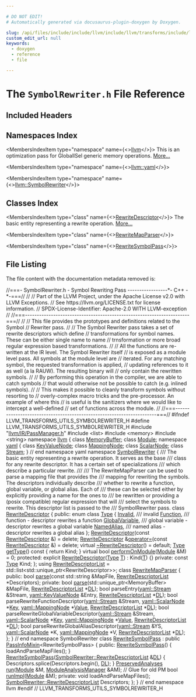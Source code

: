 ```yaml
---

# DO NOT EDIT!
# Automatically generated via docusaurus-plugin-doxygen by Doxygen.

slug: /api/files/include/include/llvm/include/llvm/transforms/include/llvm/transforms/utils/symbolrewriter-h
custom_edit_url: null
keywords:
  - doxygen
  - reference
  - file

---
```





# The `SymbolRewriter.h` File Reference

<DoxygenPage pluginConfig={pluginConfig}>



## Included Headers

<IncludesList>
<IncludesListItem
  filePath="llvm/IR/PassManager.h"
  permalink="/docs/api/files/include/include/llvm/include/llvm/ir/passmanager-h"
  isLocal="true" />
<IncludesListItem
  filePath="list"
  permalink=""
  isLocal="false" />
<IncludesListItem
  filePath="memory"
  permalink=""
  isLocal="false" />
<IncludesListItem
  filePath="string"
  permalink=""
  isLocal="false" />
</IncludesList>

## Namespaces Index

<MembersIndex>

<MembersIndexItem
  type="namespace"
  name={<><a href="/docs/api/namespaces/llvm">llvm</a></>}>
This is an optimization pass for GlobalISel generic memory operations. <a href="/docs/api/namespaces/llvm/#details">More...</a>
</MembersIndexItem>

<MembersIndexItem
  type="namespace"
  name={<><a href="/docs/api/namespaces/llvm/yaml">llvm::yaml</a></>}>
</MembersIndexItem>

<MembersIndexItem
  type="namespace"
  name={<><a href="/docs/api/namespaces/llvm/symbolrewriter">llvm::SymbolRewriter</a></>}>
</MembersIndexItem>

</MembersIndex>

## Classes Index

<MembersIndex>

<MembersIndexItem
  type="class"
  name={<><a href="/docs/api/classes/llvm/symbolrewriter/rewritedescriptor">RewriteDescriptor</a></>}>
The basic entity representing a rewrite operation. <a href="/docs/api/classes/llvm/symbolrewriter/rewritedescriptor/#details">More...</a>
</MembersIndexItem>

<MembersIndexItem
  type="class"
  name={<><a href="/docs/api/classes/llvm/symbolrewriter/rewritemapparser">RewriteMapParser</a></>}>
</MembersIndexItem>

<MembersIndexItem
  type="class"
  name={<><a href="/docs/api/classes/llvm/rewritesymbolpass">RewriteSymbolPass</a></>}>
</MembersIndexItem>

</MembersIndex>


## File Listing

The file content with the documentation metadata removed is:

<ProgramListing>

<Link id="l00001" /><CodeLine lineNumber="1"><Highlight kind="comment">//===- SymbolRewriter.h - Symbol Rewriting Pass -----------------&#42;- C++ -&#42;-===//</Highlight><Highlight kind="normal"></Highlight></CodeLine>
<Link id="l00002" /><CodeLine lineNumber="2"><Highlight kind="normal"></Highlight><Highlight kind="comment">//</Highlight><Highlight kind="normal"></Highlight></CodeLine>
<Link id="l00003" /><CodeLine lineNumber="3"><Highlight kind="normal"></Highlight><Highlight kind="comment">// Part of the LLVM Project, under the Apache License v2.0 with LLVM Exceptions.</Highlight><Highlight kind="normal"></Highlight></CodeLine>
<Link id="l00004" /><CodeLine lineNumber="4"><Highlight kind="normal"></Highlight><Highlight kind="comment">// See https://llvm.org/LICENSE.txt for license information.</Highlight><Highlight kind="normal"></Highlight></CodeLine>
<Link id="l00005" /><CodeLine lineNumber="5"><Highlight kind="normal"></Highlight><Highlight kind="comment">// SPDX-License-Identifier: Apache-2.0 WITH LLVM-exception</Highlight><Highlight kind="normal"></Highlight></CodeLine>
<Link id="l00006" /><CodeLine lineNumber="6"><Highlight kind="normal"></Highlight><Highlight kind="comment">//</Highlight><Highlight kind="normal"></Highlight></CodeLine>
<Link id="l00007" /><CodeLine lineNumber="7"><Highlight kind="normal"></Highlight><Highlight kind="comment">//===----------------------------------------------------------------------===//</Highlight><Highlight kind="normal"></Highlight></CodeLine>
<Link id="l00008" /><CodeLine lineNumber="8"><Highlight kind="normal"></Highlight><Highlight kind="comment">//</Highlight><Highlight kind="normal"></Highlight></CodeLine>
<Link id="l00009" /><CodeLine lineNumber="9"><Highlight kind="normal"></Highlight><Highlight kind="comment">// This file provides the prototypes and definitions related to the Symbol</Highlight><Highlight kind="normal"></Highlight></CodeLine>
<Link id="l00010" /><CodeLine lineNumber="10"><Highlight kind="normal"></Highlight><Highlight kind="comment">// Rewriter pass.</Highlight><Highlight kind="normal"></Highlight></CodeLine>
<Link id="l00011" /><CodeLine lineNumber="11"><Highlight kind="normal"></Highlight><Highlight kind="comment">//</Highlight><Highlight kind="normal"></Highlight></CodeLine>
<Link id="l00012" /><CodeLine lineNumber="12"><Highlight kind="normal"></Highlight><Highlight kind="comment">// The Symbol Rewriter pass takes a set of rewrite descriptors which define</Highlight><Highlight kind="normal"></Highlight></CodeLine>
<Link id="l00013" /><CodeLine lineNumber="13"><Highlight kind="normal"></Highlight><Highlight kind="comment">// transformations for symbol names.  These can be either single name to name</Highlight><Highlight kind="normal"></Highlight></CodeLine>
<Link id="l00014" /><CodeLine lineNumber="14"><Highlight kind="normal"></Highlight><Highlight kind="comment">// trnsformation or more broad regular expression based transformations.</Highlight><Highlight kind="normal"></Highlight></CodeLine>
<Link id="l00015" /><CodeLine lineNumber="15"><Highlight kind="normal"></Highlight><Highlight kind="comment">//</Highlight><Highlight kind="normal"></Highlight></CodeLine>
<Link id="l00016" /><CodeLine lineNumber="16"><Highlight kind="normal"></Highlight><Highlight kind="comment">// All the functions are re-written at the IR level.  The Symbol Rewriter itself</Highlight><Highlight kind="normal"></Highlight></CodeLine>
<Link id="l00017" /><CodeLine lineNumber="17"><Highlight kind="normal"></Highlight><Highlight kind="comment">// is exposed as a module level pass.  All symbols at the module level are</Highlight><Highlight kind="normal"></Highlight></CodeLine>
<Link id="l00018" /><CodeLine lineNumber="18"><Highlight kind="normal"></Highlight><Highlight kind="comment">// iterated.  For any matching symbol, the requested transformation is applied,</Highlight><Highlight kind="normal"></Highlight></CodeLine>
<Link id="l00019" /><CodeLine lineNumber="19"><Highlight kind="normal"></Highlight><Highlight kind="comment">// updating references to it as well (a la RAUW).  The resulting binary will</Highlight><Highlight kind="normal"></Highlight></CodeLine>
<Link id="l00020" /><CodeLine lineNumber="20"><Highlight kind="normal"></Highlight><Highlight kind="comment">// only contain the rewritten symbols.</Highlight><Highlight kind="normal"></Highlight></CodeLine>
<Link id="l00021" /><CodeLine lineNumber="21"><Highlight kind="normal"></Highlight><Highlight kind="comment">//</Highlight><Highlight kind="normal"></Highlight></CodeLine>
<Link id="l00022" /><CodeLine lineNumber="22"><Highlight kind="normal"></Highlight><Highlight kind="comment">// By performing this operation in the compiler, we are able to catch symbols</Highlight><Highlight kind="normal"></Highlight></CodeLine>
<Link id="l00023" /><CodeLine lineNumber="23"><Highlight kind="normal"></Highlight><Highlight kind="comment">// that would otherwise not be possible to catch (e.g. inlined symbols).</Highlight><Highlight kind="normal"></Highlight></CodeLine>
<Link id="l00024" /><CodeLine lineNumber="24"><Highlight kind="normal"></Highlight><Highlight kind="comment">//</Highlight><Highlight kind="normal"></Highlight></CodeLine>
<Link id="l00025" /><CodeLine lineNumber="25"><Highlight kind="normal"></Highlight><Highlight kind="comment">// This makes it possible to cleanly transform symbols without resorting to</Highlight><Highlight kind="normal"></Highlight></CodeLine>
<Link id="l00026" /><CodeLine lineNumber="26"><Highlight kind="normal"></Highlight><Highlight kind="comment">// overly-complex macro tricks and the pre-processor.  An example of where this</Highlight><Highlight kind="normal"></Highlight></CodeLine>
<Link id="l00027" /><CodeLine lineNumber="27"><Highlight kind="normal"></Highlight><Highlight kind="comment">// is useful is the sanitizers where we would like to intercept a well-defined</Highlight><Highlight kind="normal"></Highlight></CodeLine>
<Link id="l00028" /><CodeLine lineNumber="28"><Highlight kind="normal"></Highlight><Highlight kind="comment">// set of functions across the module.</Highlight><Highlight kind="normal"></Highlight></CodeLine>
<Link id="l00029" /><CodeLine lineNumber="29"><Highlight kind="normal"></Highlight><Highlight kind="comment">//</Highlight><Highlight kind="normal"></Highlight></CodeLine>
<Link id="l00030" /><CodeLine lineNumber="30"><Highlight kind="normal"></Highlight><Highlight kind="comment">//===----------------------------------------------------------------------===//</Highlight><Highlight kind="normal"></Highlight></CodeLine>
<Link id="l00031" /><CodeLine lineNumber="31"><Highlight kind="normal"></Highlight></CodeLine>
<Link id="l00032" /><CodeLine lineNumber="32"><Highlight kind="normal"></Highlight><Highlight kind="preprocessor">#ifndef LLVM&#95;TRANSFORMS&#95;UTILS&#95;SYMBOLREWRITER&#95;H</Highlight><Highlight kind="normal"></Highlight></CodeLine>
<Link id="l00033" /><CodeLine lineNumber="33"><Highlight kind="normal"></Highlight><Highlight kind="preprocessor">#define LLVM&#95;TRANSFORMS&#95;UTILS&#95;SYMBOLREWRITER&#95;H</Highlight><Highlight kind="normal"></Highlight></CodeLine>
<Link id="l00034" /><CodeLine lineNumber="34"><Highlight kind="normal"></Highlight></CodeLine>
<Link id="l00035" /><CodeLine lineNumber="35"><Highlight kind="normal"></Highlight><Highlight kind="preprocessor">#include &quot;<a href="/docs/api/files/include/include/llvm/include/llvm/ir/passmanager-h">llvm/IR/PassManager.h</a>&quot;</Highlight><Highlight kind="normal"></Highlight></CodeLine>
<Link id="l00036" /><CodeLine lineNumber="36"><Highlight kind="normal"></Highlight><Highlight kind="preprocessor">#include &lt;list&gt;</Highlight><Highlight kind="normal"></Highlight></CodeLine>
<Link id="l00037" /><CodeLine lineNumber="37"><Highlight kind="normal"></Highlight><Highlight kind="preprocessor">#include &lt;memory&gt;</Highlight><Highlight kind="normal"></Highlight></CodeLine>
<Link id="l00038" /><CodeLine lineNumber="38"><Highlight kind="normal"></Highlight><Highlight kind="preprocessor">#include &lt;string&gt;</Highlight><Highlight kind="normal"></Highlight></CodeLine>
<Link id="l00039" /><CodeLine lineNumber="39"><Highlight kind="normal"></Highlight></CodeLine>
<Link id="l00040" /><CodeLine lineNumber="40"><Highlight kind="normal"></Highlight><Highlight kind="keyword">namespace </Highlight><Highlight kind="normal"><a href="/docs/api/namespaces/llvm">llvm</a> &#123;</Highlight></CodeLine>
<Link id="l00041" /><CodeLine lineNumber="41"><Highlight kind="normal"></Highlight></CodeLine>
<Link id="l00042" /><CodeLine lineNumber="42"><Highlight kind="normal"></Highlight><Highlight kind="keyword">class </Highlight><Highlight kind="normal"><a href="/docs/api/classes/llvm/memorybuffer">MemoryBuffer</a>;</Highlight></CodeLine>
<Link id="l00043" /><CodeLine lineNumber="43"><Highlight kind="normal"></Highlight><Highlight kind="keyword">class </Highlight><Highlight kind="normal"><a href="/docs/api/classes/llvm/module">Module</a>;</Highlight></CodeLine>
<Link id="l00044" /><CodeLine lineNumber="44"><Highlight kind="normal"></Highlight></CodeLine>
<Link id="l00045" /><CodeLine lineNumber="45"><Highlight kind="normal"></Highlight><Highlight kind="keyword">namespace </Highlight><Highlight kind="normal"><a href="/docs/api/namespaces/llvm/yaml">yaml</a> &#123;</Highlight></CodeLine>
<Link id="l00046" /><CodeLine lineNumber="46"><Highlight kind="normal"></Highlight></CodeLine>
<Link id="l00047" /><CodeLine lineNumber="47"><Highlight kind="normal"></Highlight><Highlight kind="keyword">class </Highlight><Highlight kind="normal"><a href="/docs/api/classes/llvm/yaml/keyvaluenode">KeyValueNode</a>;</Highlight></CodeLine>
<Link id="l00048" /><CodeLine lineNumber="48"><Highlight kind="normal"></Highlight><Highlight kind="keyword">class </Highlight><Highlight kind="normal"><a href="/docs/api/classes/llvm/yaml/mappingnode">MappingNode</a>;</Highlight></CodeLine>
<Link id="l00049" /><CodeLine lineNumber="49"><Highlight kind="normal"></Highlight><Highlight kind="keyword">class </Highlight><Highlight kind="normal"><a href="/docs/api/classes/llvm/yaml/scalarnode">ScalarNode</a>;</Highlight></CodeLine>
<Link id="l00050" /><CodeLine lineNumber="50"><Highlight kind="normal"></Highlight><Highlight kind="keyword">class </Highlight><Highlight kind="normal"><a href="/docs/api/classes/llvm/yaml/stream">Stream</a>;</Highlight></CodeLine>
<Link id="l00051" /><CodeLine lineNumber="51"><Highlight kind="normal"></Highlight></CodeLine>
<Link id="l00052" /><CodeLine lineNumber="52"><Highlight kind="normal">&#125; </Highlight><Highlight kind="comment">// end namespace yaml</Highlight><Highlight kind="normal"></Highlight></CodeLine>
<Link id="l00053" /><CodeLine lineNumber="53"><Highlight kind="normal"></Highlight></CodeLine>
<Link id="l00054" /><CodeLine lineNumber="54" lineLink="/docs/api/namespaces/llvm/symbolrewriter"><Highlight kind="normal"></Highlight><Highlight kind="keyword">namespace </Highlight><Highlight kind="normal"><a href="/docs/api/namespaces/llvm/symbolrewriter">SymbolRewriter</a> &#123;</Highlight></CodeLine>
<Link id="l00055" /><CodeLine lineNumber="55"><Highlight kind="normal"></Highlight><Highlight kind="comment"></Highlight></CodeLine>
<Link id="l00056" /><CodeLine lineNumber="56"><Highlight kind="comment">/// The basic entity representing a rewrite operation.  It serves as the base</Highlight></CodeLine>
<Link id="l00057" /><CodeLine lineNumber="57"><Highlight kind="comment">/// class for any rewrite descriptor.  It has a certain set of specializations</Highlight></CodeLine>
<Link id="l00058" /><CodeLine lineNumber="58"><Highlight kind="comment">/// which describe a particular rewrite.</Highlight></CodeLine>
<Link id="l00059" /><CodeLine lineNumber="59"><Highlight kind="comment">///</Highlight></CodeLine>
<Link id="l00060" /><CodeLine lineNumber="60"><Highlight kind="comment">/// The RewriteMapParser can be used to parse a mapping file that provides the</Highlight></CodeLine>
<Link id="l00061" /><CodeLine lineNumber="61"><Highlight kind="comment">/// mapping for rewriting the symbols.  The descriptors individually describe</Highlight></CodeLine>
<Link id="l00062" /><CodeLine lineNumber="62"><Highlight kind="comment">/// whether to rewrite a function, global variable, or global alias.  Each of</Highlight></CodeLine>
<Link id="l00063" /><CodeLine lineNumber="63"><Highlight kind="comment">/// these can be selected either by explicitly providing a name for the ones to</Highlight></CodeLine>
<Link id="l00064" /><CodeLine lineNumber="64"><Highlight kind="comment">/// be rewritten or providing a (posix compatible) regular expression that will</Highlight></CodeLine>
<Link id="l00065" /><CodeLine lineNumber="65"><Highlight kind="comment">/// select the symbols to rewrite.  This descriptor list is passed to the</Highlight></CodeLine>
<Link id="l00066" /><CodeLine lineNumber="66"><Highlight kind="comment">/// SymbolRewriter pass.</Highlight><Highlight kind="normal"></Highlight></CodeLine>
<Link id="l00067" /><CodeLine lineNumber="67" lineLink="/docs/api/classes/llvm/symbolrewriter/rewritedescriptor"><Highlight kind="normal"></Highlight><Highlight kind="keyword">class </Highlight><Highlight kind="normal"><a href="/docs/api/classes/llvm/symbolrewriter/rewritedescriptor/#a530e03080c8232c38aefcf852d86e952">RewriteDescriptor</a> &#123;</Highlight></CodeLine>
<Link id="l00068" /><CodeLine lineNumber="68"><Highlight kind="normal"></Highlight><Highlight kind="keyword">public</Highlight><Highlight kind="normal">:</Highlight></CodeLine>
<Link id="l00069" /><CodeLine lineNumber="69" lineLink="/docs/api/classes/llvm/symbolrewriter/rewritedescriptor/#aa2b16bcd3ad27db4f709afb257096018"><Highlight kind="normal">  </Highlight><Highlight kind="keyword">enum class</Highlight><Highlight kind="normal"> <a href="/docs/api/classes/llvm/symbolrewriter/rewritedescriptor/#aa2b16bcd3ad27db4f709afb257096018">Type</a> &#123;</Highlight></CodeLine>
<Link id="l00070" /><CodeLine lineNumber="70" lineLink="/docs/api/classes/llvm/symbolrewriter/rewritedescriptor/#aa2b16bcd3ad27db4f709afb257096018a4bbb8f967da6d1a610596d7257179c2b"><Highlight kind="normal">    <a href="/docs/api/classes/llvm/symbolrewriter/rewritedescriptor/#aa2b16bcd3ad27db4f709afb257096018a4bbb8f967da6d1a610596d7257179c2b">Invalid</a>,        </Highlight><Highlight kind="comment">/// invalid</Highlight><Highlight kind="normal"></Highlight></CodeLine>
<Link id="l00071" /><CodeLine lineNumber="71" lineLink="/docs/api/classes/llvm/symbolrewriter/rewritedescriptor/#aa2b16bcd3ad27db4f709afb257096018a86408593c34af77fdd90df932f8b5261"><Highlight kind="normal">    <a href="/docs/api/classes/llvm/symbolrewriter/rewritedescriptor/#aa2b16bcd3ad27db4f709afb257096018a86408593c34af77fdd90df932f8b5261">Function</a>,       </Highlight><Highlight kind="comment">/// function - descriptor rewrites a function</Highlight><Highlight kind="normal"></Highlight></CodeLine>
<Link id="l00072" /><CodeLine lineNumber="72" lineLink="/docs/api/classes/llvm/symbolrewriter/rewritedescriptor/#aa2b16bcd3ad27db4f709afb257096018a43cd1cbc4ca88c2a2c8da1411bed1e41"><Highlight kind="normal">    <a href="/docs/api/classes/llvm/symbolrewriter/rewritedescriptor/#aa2b16bcd3ad27db4f709afb257096018a43cd1cbc4ca88c2a2c8da1411bed1e41">GlobalVariable</a>, </Highlight><Highlight kind="comment">/// global variable - descriptor rewrites a global variable</Highlight><Highlight kind="normal"></Highlight></CodeLine>
<Link id="l00073" /><CodeLine lineNumber="73" lineLink="/docs/api/classes/llvm/symbolrewriter/rewritedescriptor/#aa2b16bcd3ad27db4f709afb257096018ab48a3f56cdfca5e9c72851f56baebbc7"><Highlight kind="normal">    <a href="/docs/api/classes/llvm/symbolrewriter/rewritedescriptor/#aa2b16bcd3ad27db4f709afb257096018ab48a3f56cdfca5e9c72851f56baebbc7">NamedAlias</a>,     </Highlight><Highlight kind="comment">/// named alias - descriptor rewrites a global alias</Highlight><Highlight kind="normal"></Highlight></CodeLine>
<Link id="l00074" /><CodeLine lineNumber="74"><Highlight kind="normal">  &#125;;</Highlight></CodeLine>
<Link id="l00075" /><CodeLine lineNumber="75"><Highlight kind="normal"></Highlight></CodeLine>
<Link id="l00076" /><CodeLine lineNumber="76" lineLink="/docs/api/classes/llvm/symbolrewriter/rewritedescriptor/#a530e03080c8232c38aefcf852d86e952"><Highlight kind="normal">  <a href="/docs/api/classes/llvm/symbolrewriter/rewritedescriptor/#a530e03080c8232c38aefcf852d86e952">RewriteDescriptor</a>(</Highlight><Highlight kind="keyword">const</Highlight><Highlight kind="normal"> <a href="/docs/api/classes/llvm/symbolrewriter/rewritedescriptor/#a530e03080c8232c38aefcf852d86e952">RewriteDescriptor</a> &amp;) = </Highlight><Highlight kind="keyword">delete</Highlight><Highlight kind="normal">;</Highlight></CodeLine>
<Link id="l00077" /><CodeLine lineNumber="77" lineLink="/docs/api/classes/llvm/symbolrewriter/rewritedescriptor/#ad0eed3d5f685ea9023ca7105bf36cf67"><Highlight kind="normal">  <a href="/docs/api/classes/llvm/symbolrewriter/rewritedescriptor/#a530e03080c8232c38aefcf852d86e952">RewriteDescriptor</a> &amp;<a href="/docs/api/classes/llvm/symbolrewriter/rewritedescriptor/#ad0eed3d5f685ea9023ca7105bf36cf67">operator=</a>(</Highlight><Highlight kind="keyword">const</Highlight><Highlight kind="normal"> <a href="/docs/api/classes/llvm/symbolrewriter/rewritedescriptor/#a530e03080c8232c38aefcf852d86e952">RewriteDescriptor</a> &amp;) = </Highlight><Highlight kind="keyword">delete</Highlight><Highlight kind="normal">;</Highlight></CodeLine>
<Link id="l00078" /><CodeLine lineNumber="78" lineLink="/docs/api/classes/llvm/symbolrewriter/rewritedescriptor/#adc3397e995d628babb4561fa4897ef8d"><Highlight kind="normal">  </Highlight><Highlight kind="keyword">virtual</Highlight><Highlight kind="normal"> <a href="/docs/api/classes/llvm/symbolrewriter/rewritedescriptor/#adc3397e995d628babb4561fa4897ef8d">~RewriteDescriptor</a>() = </Highlight><Highlight kind="keywordflow">default</Highlight><Highlight kind="normal">;</Highlight></CodeLine>
<Link id="l00079" /><CodeLine lineNumber="79"><Highlight kind="normal"></Highlight></CodeLine>
<Link id="l00080" /><CodeLine lineNumber="80" lineLink="/docs/api/classes/llvm/symbolrewriter/rewritedescriptor/#a7207398e9e7643bb6430a94ce6dc8247"><Highlight kind="normal">  <a href="/docs/api/classes/llvm/symbolrewriter/rewritedescriptor/#aa2b16bcd3ad27db4f709afb257096018">Type</a> <a href="/docs/api/classes/llvm/symbolrewriter/rewritedescriptor/#a7207398e9e7643bb6430a94ce6dc8247">getType</a>()</Highlight><Highlight kind="keyword"> const </Highlight><Highlight kind="normal">&#123; </Highlight><Highlight kind="keywordflow">return</Highlight><Highlight kind="normal"> Kind; &#125;</Highlight></CodeLine>
<Link id="l00081" /><CodeLine lineNumber="81"><Highlight kind="normal"></Highlight></CodeLine>
<Link id="l00082" /><CodeLine lineNumber="82" lineLink="/docs/api/classes/llvm/symbolrewriter/rewritedescriptor/#ad3e72f5cfd0878a7b8f2d0ee1f9b2429"><Highlight kind="normal">  </Highlight><Highlight kind="keyword">virtual</Highlight><Highlight kind="normal"> </Highlight><Highlight kind="keywordtype">bool</Highlight><Highlight kind="normal"> <a href="/docs/api/classes/llvm/symbolrewriter/rewritedescriptor/#ad3e72f5cfd0878a7b8f2d0ee1f9b2429">performOnModule</a>(<a href="/docs/api/classes/llvm/module">Module</a> &amp;M) = 0;</Highlight></CodeLine>
<Link id="l00083" /><CodeLine lineNumber="83"><Highlight kind="normal"></Highlight></CodeLine>
<Link id="l00084" /><CodeLine lineNumber="84"><Highlight kind="normal"></Highlight><Highlight kind="keyword">protected</Highlight><Highlight kind="normal">:</Highlight></CodeLine>
<Link id="l00085" /><CodeLine lineNumber="85" lineLink="/docs/api/classes/llvm/symbolrewriter/rewritedescriptor/#a3d8ca5c686ef6ea347581a3ea581c2d7"><Highlight kind="normal">  </Highlight><Highlight kind="keyword">explicit</Highlight><Highlight kind="normal"> <a href="/docs/api/classes/llvm/symbolrewriter/rewritedescriptor/#a3d8ca5c686ef6ea347581a3ea581c2d7">RewriteDescriptor</a>(<a href="/docs/api/classes/llvm/symbolrewriter/rewritedescriptor/#aa2b16bcd3ad27db4f709afb257096018">Type</a> <a href="/docs/api/files/lib/lib/target/lib/target/mips/mips16isellowering-cpp/#a0acb682b8260ab1c60b918599864e2e5">T</a>) : Kind(<a href="/docs/api/files/lib/lib/target/lib/target/mips/mips16isellowering-cpp/#a0acb682b8260ab1c60b918599864e2e5">T</a>) &#123;&#125;</Highlight></CodeLine>
<Link id="l00086" /><CodeLine lineNumber="86"><Highlight kind="normal"></Highlight></CodeLine>
<Link id="l00087" /><CodeLine lineNumber="87"><Highlight kind="normal"></Highlight><Highlight kind="keyword">private</Highlight><Highlight kind="normal">:</Highlight></CodeLine>
<Link id="l00088" /><CodeLine lineNumber="88"><Highlight kind="normal">  </Highlight><Highlight kind="keyword">const</Highlight><Highlight kind="normal"> <a href="/docs/api/classes/llvm/type">Type</a> Kind;</Highlight></CodeLine>
<Link id="l00089" /><CodeLine lineNumber="89"><Highlight kind="normal">&#125;;</Highlight></CodeLine>
<Link id="l00090" /><CodeLine lineNumber="90"><Highlight kind="normal"></Highlight></CodeLine>
<Link id="l00091" /><CodeLine lineNumber="91" lineLink="/docs/api/namespaces/llvm/symbolrewriter/#a0595c7fd39f8a8f9819d30602e4335f7"><Highlight kind="normal"></Highlight><Highlight kind="keyword">using </Highlight><Highlight kind="normal"><a href="/docs/api/namespaces/llvm/symbolrewriter/#a0595c7fd39f8a8f9819d30602e4335f7">RewriteDescriptorList</a> = std::list&lt;std::unique&#95;ptr&lt;RewriteDescriptor&gt;&gt;;</Highlight></CodeLine>
<Link id="l00092" /><CodeLine lineNumber="92"><Highlight kind="normal"></Highlight></CodeLine>
<Link id="l00093" /><CodeLine lineNumber="93" lineLink="/docs/api/classes/llvm/symbolrewriter/rewritemapparser"><Highlight kind="normal"></Highlight><Highlight kind="keyword">class </Highlight><Highlight kind="normal"><a href="/docs/api/classes/llvm/symbolrewriter/rewritemapparser">RewriteMapParser</a> &#123;</Highlight></CodeLine>
<Link id="l00094" /><CodeLine lineNumber="94"><Highlight kind="normal"></Highlight><Highlight kind="keyword">public</Highlight><Highlight kind="normal">:</Highlight></CodeLine>
<Link id="l00095" /><CodeLine lineNumber="95"><Highlight kind="normal">  </Highlight><Highlight kind="keywordtype">bool</Highlight><Highlight kind="normal"> <a href="/docs/api/classes/llvm/symbolrewriter/rewritemapparser/#a73f3ae9cac7a4557bd5c1e311548cd26">parse</a>(</Highlight><Highlight kind="keyword">const</Highlight><Highlight kind="normal"> std::string &amp;MapFile, <a href="/docs/api/namespaces/llvm/symbolrewriter/#a0595c7fd39f8a8f9819d30602e4335f7">RewriteDescriptorList</a> &#42;Descriptors);</Highlight></CodeLine>
<Link id="l00096" /><CodeLine lineNumber="96"><Highlight kind="normal"></Highlight></CodeLine>
<Link id="l00097" /><CodeLine lineNumber="97"><Highlight kind="normal"></Highlight><Highlight kind="keyword">private</Highlight><Highlight kind="normal">:</Highlight></CodeLine>
<Link id="l00098" /><CodeLine lineNumber="98"><Highlight kind="normal">  </Highlight><Highlight kind="keywordtype">bool</Highlight><Highlight kind="normal"> <a href="/docs/api/classes/llvm/symbolrewriter/rewritemapparser/#a73f3ae9cac7a4557bd5c1e311548cd26">parse</a>(std::unique&#95;ptr&lt;MemoryBuffer&gt; &amp;MapFile, <a href="/docs/api/namespaces/llvm/symbolrewriter/#a0595c7fd39f8a8f9819d30602e4335f7">RewriteDescriptorList</a> &#42;<a href="/docs/api/files/lib/lib/target/lib/target/arm/armslshardening-cpp/#ad467c4ab9119043f9b7750ab986be61a">DL</a>);</Highlight></CodeLine>
<Link id="l00099" /><CodeLine lineNumber="99"><Highlight kind="normal">  </Highlight><Highlight kind="keywordtype">bool</Highlight><Highlight kind="normal"> parseEntry(<a href="/docs/api/classes/llvm/yaml/stream">yaml::Stream</a> &amp;Stream, <a href="/docs/api/classes/llvm/yaml/keyvaluenode">yaml::KeyValueNode</a> &amp;Entry,</Highlight></CodeLine>
<Link id="l00100" /><CodeLine lineNumber="100"><Highlight kind="normal">                  <a href="/docs/api/namespaces/llvm/symbolrewriter/#a0595c7fd39f8a8f9819d30602e4335f7">RewriteDescriptorList</a> &#42;<a href="/docs/api/files/lib/lib/target/lib/target/arm/armslshardening-cpp/#ad467c4ab9119043f9b7750ab986be61a">DL</a>);</Highlight></CodeLine>
<Link id="l00101" /><CodeLine lineNumber="101"><Highlight kind="normal">  </Highlight><Highlight kind="keywordtype">bool</Highlight><Highlight kind="normal"> parseRewriteFunctionDescriptor(<a href="/docs/api/classes/llvm/yaml/stream">yaml::Stream</a> &amp;Stream,</Highlight></CodeLine>
<Link id="l00102" /><CodeLine lineNumber="102"><Highlight kind="normal">                                      <a href="/docs/api/classes/llvm/yaml/scalarnode">yaml::ScalarNode</a> &#42;<a href="/docs/api/namespaces/llvm/#a98c6256d0644613c6b5b3e2ef06ef5ce">Key</a>,</Highlight></CodeLine>
<Link id="l00103" /><CodeLine lineNumber="103"><Highlight kind="normal">                                      <a href="/docs/api/classes/llvm/yaml/mappingnode">yaml::MappingNode</a> &#42;<a href="/docs/api/classes/llvm/value">Value</a>,</Highlight></CodeLine>
<Link id="l00104" /><CodeLine lineNumber="104"><Highlight kind="normal">                                      <a href="/docs/api/namespaces/llvm/symbolrewriter/#a0595c7fd39f8a8f9819d30602e4335f7">RewriteDescriptorList</a> &#42;<a href="/docs/api/files/lib/lib/target/lib/target/arm/armslshardening-cpp/#ad467c4ab9119043f9b7750ab986be61a">DL</a>);</Highlight></CodeLine>
<Link id="l00105" /><CodeLine lineNumber="105"><Highlight kind="normal">  </Highlight><Highlight kind="keywordtype">bool</Highlight><Highlight kind="normal"> parseRewriteGlobalVariableDescriptor(<a href="/docs/api/classes/llvm/yaml/stream">yaml::Stream</a> &amp;Stream,</Highlight></CodeLine>
<Link id="l00106" /><CodeLine lineNumber="106"><Highlight kind="normal">                                            <a href="/docs/api/classes/llvm/yaml/scalarnode">yaml::ScalarNode</a> &#42;<a href="/docs/api/namespaces/llvm/#a98c6256d0644613c6b5b3e2ef06ef5ce">Key</a>,</Highlight></CodeLine>
<Link id="l00107" /><CodeLine lineNumber="107"><Highlight kind="normal">                                            <a href="/docs/api/classes/llvm/yaml/mappingnode">yaml::MappingNode</a> &#42;<a href="/docs/api/classes/llvm/value">Value</a>,</Highlight></CodeLine>
<Link id="l00108" /><CodeLine lineNumber="108"><Highlight kind="normal">                                            <a href="/docs/api/namespaces/llvm/symbolrewriter/#a0595c7fd39f8a8f9819d30602e4335f7">RewriteDescriptorList</a> &#42;<a href="/docs/api/files/lib/lib/target/lib/target/arm/armslshardening-cpp/#ad467c4ab9119043f9b7750ab986be61a">DL</a>);</Highlight></CodeLine>
<Link id="l00109" /><CodeLine lineNumber="109"><Highlight kind="normal">  </Highlight><Highlight kind="keywordtype">bool</Highlight><Highlight kind="normal"> parseRewriteGlobalAliasDescriptor(<a href="/docs/api/classes/llvm/yaml/stream">yaml::Stream</a> &amp;YS, <a href="/docs/api/classes/llvm/yaml/scalarnode">yaml::ScalarNode</a> &#42;K,</Highlight></CodeLine>
<Link id="l00110" /><CodeLine lineNumber="110"><Highlight kind="normal">                                         <a href="/docs/api/classes/llvm/yaml/mappingnode">yaml::MappingNode</a> &#42;V,</Highlight></CodeLine>
<Link id="l00111" /><CodeLine lineNumber="111"><Highlight kind="normal">                                         <a href="/docs/api/namespaces/llvm/symbolrewriter/#a0595c7fd39f8a8f9819d30602e4335f7">RewriteDescriptorList</a> &#42;<a href="/docs/api/files/lib/lib/target/lib/target/arm/armslshardening-cpp/#ad467c4ab9119043f9b7750ab986be61a">DL</a>);</Highlight></CodeLine>
<Link id="l00112" /><CodeLine lineNumber="112"><Highlight kind="normal">&#125;;</Highlight></CodeLine>
<Link id="l00113" /><CodeLine lineNumber="113"><Highlight kind="normal"></Highlight></CodeLine>
<Link id="l00114" /><CodeLine lineNumber="114"><Highlight kind="normal">&#125; </Highlight><Highlight kind="comment">// end namespace SymbolRewriter</Highlight><Highlight kind="normal"></Highlight></CodeLine>
<Link id="l00115" /><CodeLine lineNumber="115"><Highlight kind="normal"></Highlight></CodeLine>
<Link id="l00116" /><CodeLine lineNumber="116" lineLink="/docs/api/classes/llvm/rewritesymbolpass"><Highlight kind="normal"></Highlight><Highlight kind="keyword">class </Highlight><Highlight kind="normal"><a href="/docs/api/classes/llvm/rewritesymbolpass/#af204d0a9794f5dcf72e9274de4d256f6">RewriteSymbolPass</a> : </Highlight><Highlight kind="keyword">public</Highlight><Highlight kind="normal"> <a href="/docs/api/structs/llvm/passinfomixin">PassInfoMixin</a>&lt;RewriteSymbolPass&gt; &#123;</Highlight></CodeLine>
<Link id="l00117" /><CodeLine lineNumber="117"><Highlight kind="normal"></Highlight><Highlight kind="keyword">public</Highlight><Highlight kind="normal">:</Highlight></CodeLine>
<Link id="l00118" /><CodeLine lineNumber="118" lineLink="/docs/api/classes/llvm/rewritesymbolpass/#af204d0a9794f5dcf72e9274de4d256f6"><Highlight kind="normal">  <a href="/docs/api/classes/llvm/rewritesymbolpass/#af204d0a9794f5dcf72e9274de4d256f6">RewriteSymbolPass</a>() &#123; loadAndParseMapFiles(); &#125;</Highlight></CodeLine>
<Link id="l00119" /><CodeLine lineNumber="119"><Highlight kind="normal"></Highlight></CodeLine>
<Link id="l00120" /><CodeLine lineNumber="120" lineLink="/docs/api/classes/llvm/rewritesymbolpass/#ab77373fb7b106ce162d543decf252029"><Highlight kind="normal">  <a href="/docs/api/classes/llvm/rewritesymbolpass/#ab77373fb7b106ce162d543decf252029">RewriteSymbolPass</a>(<a href="/docs/api/namespaces/llvm/symbolrewriter/#a0595c7fd39f8a8f9819d30602e4335f7">SymbolRewriter::RewriteDescriptorList</a> &amp;<a href="/docs/api/files/lib/lib/target/lib/target/arm/armslshardening-cpp/#ad467c4ab9119043f9b7750ab986be61a">DL</a>) &#123;</Highlight></CodeLine>
<Link id="l00121" /><CodeLine lineNumber="121"><Highlight kind="normal">    Descriptors.splice(Descriptors.begin(), <a href="/docs/api/files/lib/lib/target/lib/target/arm/armslshardening-cpp/#ad467c4ab9119043f9b7750ab986be61a">DL</a>);</Highlight></CodeLine>
<Link id="l00122" /><CodeLine lineNumber="122"><Highlight kind="normal">  &#125;</Highlight></CodeLine>
<Link id="l00123" /><CodeLine lineNumber="123"><Highlight kind="normal"></Highlight></CodeLine>
<Link id="l00124" /><CodeLine lineNumber="124"><Highlight kind="normal">  <a href="/docs/api/classes/llvm/preservedanalyses">PreservedAnalyses</a> <a href="/docs/api/classes/llvm/rewritesymbolpass/#a3a676b28a8e2daaf300ad9c5e3776c33">run</a>(<a href="/docs/api/classes/llvm/module">Module</a> &amp;M, <a href="/docs/api/namespaces/llvm/#af9c9208365fd9ce11392b4d79485e259">ModuleAnalysisManager</a> &amp;AM);</Highlight></CodeLine>
<Link id="l00125" /><CodeLine lineNumber="125"><Highlight kind="normal"></Highlight></CodeLine>
<Link id="l00126" /><CodeLine lineNumber="126"><Highlight kind="normal">  </Highlight><Highlight kind="comment">// Glue for old PM</Highlight><Highlight kind="normal"></Highlight></CodeLine>
<Link id="l00127" /><CodeLine lineNumber="127"><Highlight kind="normal">  </Highlight><Highlight kind="keywordtype">bool</Highlight><Highlight kind="normal"> <a href="/docs/api/classes/llvm/rewritesymbolpass/#a0b7a12c22108bc2b433bb9f4762d224b">runImpl</a>(<a href="/docs/api/classes/llvm/module">Module</a> &amp;M);</Highlight></CodeLine>
<Link id="l00128" /><CodeLine lineNumber="128"><Highlight kind="normal"></Highlight></CodeLine>
<Link id="l00129" /><CodeLine lineNumber="129"><Highlight kind="normal"></Highlight><Highlight kind="keyword">private</Highlight><Highlight kind="normal">:</Highlight></CodeLine>
<Link id="l00130" /><CodeLine lineNumber="130"><Highlight kind="normal">  </Highlight><Highlight kind="keywordtype">void</Highlight><Highlight kind="normal"> loadAndParseMapFiles();</Highlight></CodeLine>
<Link id="l00131" /><CodeLine lineNumber="131"><Highlight kind="normal"></Highlight></CodeLine>
<Link id="l00132" /><CodeLine lineNumber="132"><Highlight kind="normal">  <a href="/docs/api/namespaces/llvm/symbolrewriter/#a0595c7fd39f8a8f9819d30602e4335f7">SymbolRewriter::RewriteDescriptorList</a> Descriptors;</Highlight></CodeLine>
<Link id="l00133" /><CodeLine lineNumber="133"><Highlight kind="normal">&#125;;</Highlight></CodeLine>
<Link id="l00134" /><CodeLine lineNumber="134"><Highlight kind="normal"></Highlight></CodeLine>
<Link id="l00135" /><CodeLine lineNumber="135"><Highlight kind="normal">&#125; </Highlight><Highlight kind="comment">// end namespace llvm</Highlight><Highlight kind="normal"></Highlight></CodeLine>
<Link id="l00136" /><CodeLine lineNumber="136"><Highlight kind="normal"></Highlight></CodeLine>
<Link id="l00137" /><CodeLine lineNumber="137"><Highlight kind="normal"></Highlight><Highlight kind="preprocessor">#endif </Highlight><Highlight kind="comment">// LLVM&#95;TRANSFORMS&#95;UTILS&#95;SYMBOLREWRITER&#95;H</Highlight><Highlight kind="normal"></Highlight></CodeLine>

</ProgramListing>

</DoxygenPage>
